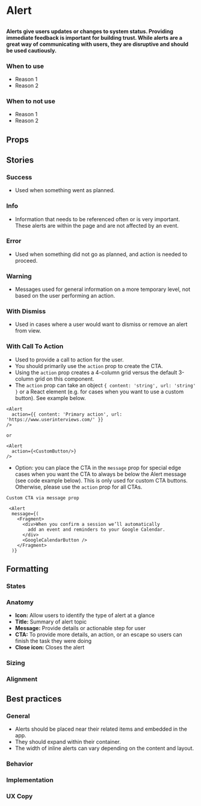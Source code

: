 
# Alert

##

<h4>
  Alerts give users updates or changes to system status. Providing immediate feedback is important for
  building trust.  While alerts are a great way of communicating with users, they are disruptive and
  should be used cautiously.
</h4>

<Canvas>
  <Story id="components-alert--success"/>
</Canvas>

### When to use
- Reason 1
- Reason 2

### When to not use
- Reason 1
- Reason 2

## Props

<ArgsTable of={Alert} />

## Stories

### Success

- Used when something went as planned.

<Canvas>
  <Story id="components-alert--success" />
</Canvas>

### Info

- Information that needs to be referenced often or is very important. These alerts are within the
page and are not affected by an event.

<Canvas>
  <Story id="components-alert--info" />
</Canvas>

### Error

- Used when something did not go as planned, and action is needed to proceed.

<Canvas>
  <Story id="components-alert--error" />
</Canvas>

### Warning

- Messages used for general information on a more temporary level, not based on the user
performing an action.

<Canvas>
  <Story id="components-alert--warning" />
</Canvas>


### With Dismiss

- Used in cases where a user would want to dismiss or remove an alert from view.

<Canvas>
  <Story id="components-alert--with-dismiss" />
</Canvas>


### With Call To Action

- Used to provide a call to action for the user.
- You should primarily use the `action` prop to create the CTA.
- Using the `action` prop creates a 4-column grid versus the default 3-column grid on this component.
- The `action` prop can take an object `{ content: 'string', url: 'string' }` or a React element (e.g. for cases when you want to use a custom button). See example below.
```
<Alert
  action={{ content: 'Primary action', url: 'https://www.userinterviews.com/' }}
/>

or

<Alert
  action={<CustomButton/>}
/>

```
- Option: you can place the CTA in the `message` prop for special edge cases when you want the CTA to always be below the Alert message (see code example below). This is only used for custom CTA buttons. Otherwise, please use the `action` prop for all CTAs.
```
Custom CTA via message prop

 <Alert
  message={(
    <Fragment>
      <div>When you confirm a session we’ll automatically
        add an event and reminders to your Google Calendar.
      </div>
      <GoogleCalendarButton />
    </Fragment>
  )}
```
<Canvas>
  <Story id="components-alert--with-call-to-action" />
</Canvas>

## Formatting

### States

### Anatomy
- **Icon:** Allow users to identify the type of alert at a glance
- **Title:** Summary of alert topic
- **Message:** Provide details or actionable step for user
- **CTA:** To provide more details, an action, or an escape so users can finish the task they were doing
- **Close icon:** Closes the alert

### Sizing

### Alignment


## Best practices

### General

- Alerts should be placed near their related items and embedded in the app.
- They should expand within their container.
- The width of inline alerts can vary depending on the content and layout.

### Behavior

### Implementation

### UX Copy
